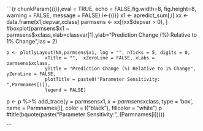 ```{r chunkParam{{i}},eval = TRUE, echo = FALSE,fig.width=8, fig.height=8, warning = FALSE, message = FALSE}
i<-{{i}}
    x1 <- apredict_sum[,i]
    xx <- data.frame(x1,depvar,xclass)
    parmsens <- xx[(xx$depvar > 0), ] 
    #boxplot(parmsens$x1 ~ parmsens$xclass,xlab=classvar[1],ylab="Prediction Change (%) Relative to 1% Change",las = 2)
    
    p <- plotlyLayout(NA,parmsens$x1, log = "", nTicks = 5, digits = 0,
                  xTitle = "",  xZeroLine = FALSE, xLabs = parmsens$xclass,
                  yTitle = "Prediction Change (%) Relative to 1% Change",  yZeroLine = FALSE,
                  plotTitle = paste0("Parameter Sensitivity:  ",Parmnames[i]),
                  legend = FALSE)
  p <- p %>% add_trace(y = parmsens$x1,x = parmsens$xclass, type = 'box', name = Parmnames[i], color = I("black"), 
                         fillcolor = "white")
    p
    #title(bquote(paste("Parameter Sensitivity:  ",.(Parmnames[i]))))  

    
```